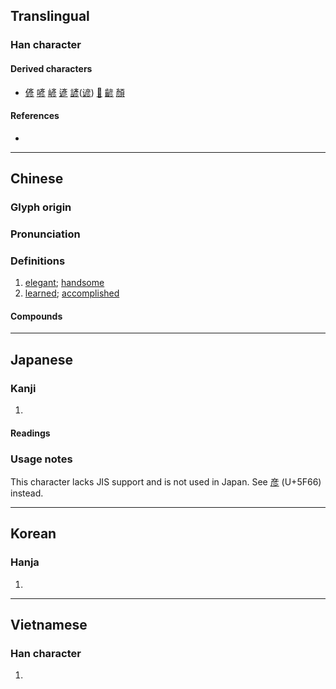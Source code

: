 {{also|彦}}
{{character info}}
==Translingual==

===Han character===
{{Han char|rn=59|rad=彡|as=06|sn=9|four=00222|canj=YHHHH|ids=⿱文⿸厂彡}}

====Derived characters====
* [[偐]] [[喭]] [[嵃]] [[遃]] [[諺]]([[谚]]) [[𩜽]] [[齴]] [[顏]]

====References====
* {{Han ref|kx=0363.130|dkj=09980|dj=0682.100|hdz=20854.091|uh=5F65|ud=24421|bh=ABDB|bd=43995}}

----

==Chinese==
{{zh-forms|s=彦|alt=彦}}

===Glyph origin===
{{Han etym}}

===Pronunciation===
{{zh-pron
|m=yàn
|c=jin6
|h=pfs=ngien
|mn=qz,tw,xm,zz:gān/tw:giān
|mn-t=ngang6
|mc=y
|oc=y
|ma=
|cat=a
}}

===Definitions===
{{zh-hanzi}}

# [[elegant]]; [[handsome]]
# [[learned]]; [[accomplished]]

====Compounds====
{{zh-der|彥士|彥國吐屑|廟廊之彥|彥倫鶴怨|俊彥|碩彥|旁求俊彥|碩彥名儒|薩彥嶺|群彥|髦彥|邦彥|賢彥}}

----

==Japanese==
{{ja-kanji forms|彦|彥}}

===Kanji===
{{ja-kanji|grade=|shin=彦|rs=彡06}}

# {{rfdef|ja|sort=彡06}}

====Readings====
{{ja-readings
|goon=げん
|kanon=げん
|kun=ひこ-}}

===Usage notes===
This character lacks JIS support and is not used in Japan. See [[彦]] (U+5F66) instead.

----

==Korean==

===Hanja===
{{ko-hanja|hangeul=언|eumhun=|rv=eon|mr=ŏn|y=en}}

# {{rfdef|ko|sort=彡06}}

----

==Vietnamese==

===Han character===
{{vi-readings|reading=ngạn|rs=彡06}}

# {{rfdef|vi|sort=彡06}}